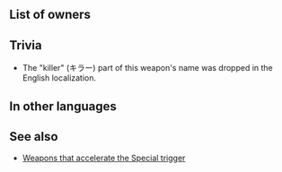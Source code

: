 {{Weapon Infobox
|tagid=SID_キラーランス2
|weaponType=Lance
|weaponName={{PAGENAME}}
|might=10
|range=1
|effect=Accelerates Special trigger (cooldown count-1).
|cooldown=-1
|cost=200
|exclusive=0
|userVersion1=Weapon|userVersion2=Gleam|statModifiers=0,10,0,0,0
|next=Slaying Lance+
|promotionRarity=5
|promotionTier=1
|required=Steel Lance
|properties=random_owner
}}
==List of owners==
{{Skill Hero List}}
==Trivia==
*The "killer" (キラー) part of this weapon's name was dropped in the English localization.
==In other languages==
{{OtherLanguages
|japanese=キラーランス鍛
|german=Gnadenlanze
|spanishEU=Lanza ejecutora
|spanishLA=Lanza cruel
|french=Lance meurtrière
|italian=Lancia falciante
|chineseTW=必殺槍鍛
|portuguese=Lança cruel
}}

==See also==
* [[Weapons that accelerate the Special trigger]]
{{Weapons Navbox}}